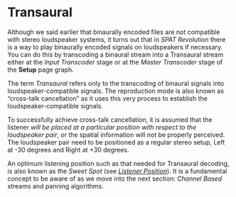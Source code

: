 # Transaural

Although we said earlier that binaurally encoded files are not compatible with stereo loudspeaker systems, it turns out that in _SPAT Revolution_ there is a way to play binaurally encoded signals on loudspeakers if necessary. You can do this by transcoding a binaural stream into a Transaural stream either at the _Input Transcoder_ stage or at the _Master Transcoder_ stage of the **Setup** page graph.

The term _Transaural_ refers only to the transcoding of binaural signals into loudspeaker-compatible signals. The reproduction mode is also known as "cross-talk cancellation" as it uses this very process to establish the loudspeaker-compatible signals.

:::{.callout-warning}
 To successfully achieve cross-talk cancellation, it is assumed that the listener _will be placed at a particular position with respect to the loudspeaker pair_, or the spatial information will not be properly perceived. The loudspeaker pair need to be positioned as a regular stereo setup, Left at -30 degrees and Right at +30 degrees.
:::

An optimum listening position such as that needed for Transaural decoding, is also known as the _Sweet Spot_ (see [_Listener Position_](Spatialisation_Technology_Listener_Position.md)). It is a fundamental concept to be aware of as we move into the next section: _Channel Based_ streams and panning algorithms.

